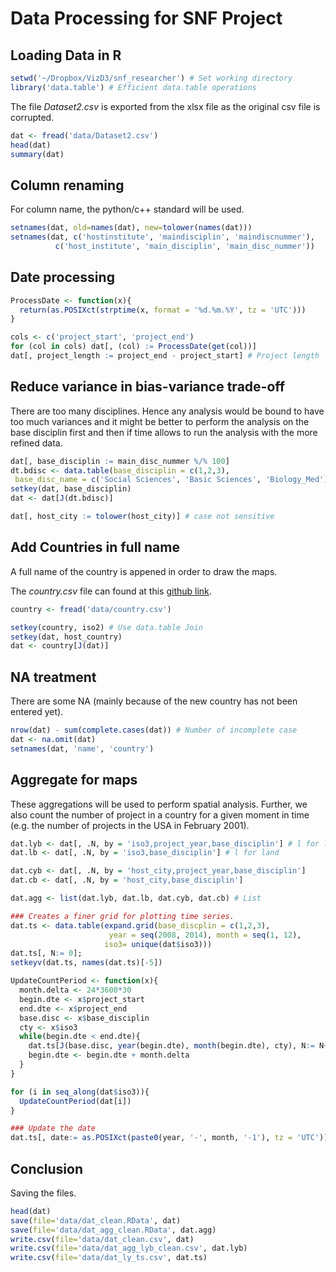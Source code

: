 Data Processing for SNF Project
========================================================

## Loading Data in R    

```r
setwd('~/Dropbox/VizD3/snf_researcher') # Set working directory
library('data.table') # Efficient data.table operations
```

The file *Dataset2.csv* is exported from the xlsx file as the original csv file is corrupted.

```r
dat <- fread('data/Dataset2.csv')
head(dat)
summary(dat)
```

## Column renaming
For column name, the python/c++ standard will be used.

```r
setnames(dat, old=names(dat), new=tolower(names(dat)))
setnames(dat, c('hostinstitute', 'maindisciplin', 'maindiscnummer'),
          c('host_institute', 'main_disciplin', 'main_disc_nummer'))
```

## Date processing
```r
ProcessDate <- function(x){
  return(as.POSIXct(strptime(x, format = '%d.%m.%Y', tz = 'UTC')))
}

cols <- c('project_start', 'project_end')
for (col in cols) dat[, (col) := ProcessDate(get(col))]
dat[, project_length := project_end - project_start] # Project length
```

## Reduce variance in bias-variance trade-off

There are too many disciplines. Hence any analysis would be bound to have too much variances and it might be better to perform the analysis on the base disciplin first and then if time allows to run the analysis with the more refined data.

```r
dat[, base_disciplin := main_disc_nummer %/% 100]
dt.bdisc <- data.table(base_disciplin = c(1,2,3),
 base_disc_name = c('Social Sciences', 'Basic Sciences', 'Biology_Med'))
setkey(dat, base_disciplin)
dat <- dat[J(dt.bdisc)]

dat[, host_city := tolower(host_city)] # case not sensitive
```

## Add Countries in full name
A full name of the country is appened in order to draw the maps.

The *country.csv* file can found at this [github link](https://github.com/umpirsky/country-list/edit/master/country/cldr/en/country.csv).

```r
country <- fread('data/country.csv')

setkey(country, iso2) # Use data.table Join
setkey(dat, host_country)
dat <- country[J(dat)]
```

## NA treatment

There are some NA (mainly because of the new country has not been entered yet).

```r
nrow(dat) - sum(complete.cases(dat)) # Number of incomplete case
dat <- na.omit(dat)
setnames(dat, 'name', 'country')
```

## Aggregate for maps

These aggregations will be used to perform spatial analysis. Further, we also count the number of project in a country for a given moment in time (e.g. the number of projects in the USA in February 2001).

```r
dat.lyb <- dat[, .N, by = 'iso3,project_year,base_disciplin'] # l for land, y year, b base_discplin
dat.lb <- dat[, .N, by = 'iso3,base_disciplin'] # l for land

dat.cyb <- dat[, .N, by = 'host_city,project_year,base_disciplin']
dat.cb <- dat[, .N, by = 'host_city,base_disciplin']

dat.agg <- list(dat.lyb, dat.lb, dat.cyb, dat.cb) # List

### Creates a finer grid for plotting time series.
dat.ts <- data.table(expand.grid(base_discplin = c(1,2,3),
                      year = seq(2008, 2014), month = seq(1, 12),
                     iso3= unique(dat$iso3)))
dat.ts[, N:= 0];
setkeyv(dat.ts, names(dat.ts)[-5])

UpdateCountPeriod <- function(x){
  month.delta <- 24*3600*30
  begin.dte <- x$project_start
  end.dte <- x$project_end
  base.disc <- x$base_disciplin
  cty <- x$iso3
  while(begin.dte < end.dte){
    dat.ts[J(base.disc, year(begin.dte), month(begin.dte), cty), N:= N+1]
    begin.dte <- begin.dte + month.delta
  }
}

for (i in seq_along(dat$iso3)){
  UpdateCountPeriod(dat[i])
}

### Update the date
dat.ts[, date:= as.POSIXct(paste0(year, '-', month, '-1'), tz = 'UTC')];
```

## Conclusion

Saving the files.

```r
head(dat)
save(file='data/dat_clean.RData', dat)
save(file='data/dat_agg_clean.RData', dat.agg)
write.csv(file='data/dat_clean.csv', dat)
write.csv(file='data/dat_agg_lyb_clean.csv', dat.lyb)
write.csv(file='data/dat_ly_ts.csv', dat.ts)
```






